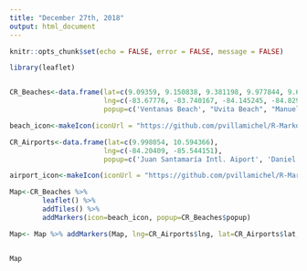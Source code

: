 ```yaml
---
title: "December 27th, 2018"
output: html_document
---
```


```r
knitr::opts_chunk$set(echo = FALSE, error = FALSE, message = FALSE)
```


```r
library(leaflet)


CR_Beaches<-data.frame(lat=c(9.09359, 9.150838, 9.381198, 9.977844, 9.6116902, 10.299275, 9.658377, 10.542484, 10.55096, 9.879445),
                       lng=c(-83.67776, -83.740167, -84.145245, -84.829421, -84.629272, -85.837106, -82.773177, -83.502355, -85.699818, -85.518415),
                       popup=c('Ventanas Beach', "Uvita Beach", "Manuel Antonio Beach", "Puntarenas", "Jacó Beach", "Tamarindo beach", "Puerto Viejo", "Tortuguero", "Del Coco Beach", "Samara Beach"))

beach_icon<-makeIcon(iconUrl = "https://github.com/pvillamichel/R-Markdown-and-Leaflet/blob/master/beach_pin.png?raw=true", iconWidth = 60, iconHeight = 60, iconAnchorX = 30, iconAnchorY = 60)

CR_Airports<-data.frame(lat=c(9.998054, 10.594366),
                       lng=c(-84.20409, -85.544151),
                       popup=c('Juan Santamaría Intl. Aiport', 'Daniel Oduber Intl. Airport'))

airport_icon<-makeIcon(iconUrl = "https://github.com/pvillamichel/R-Markdown-and-Leaflet/blob/master/airport_pin.png?raw=true", iconWidth = 60, iconHeight = 60, iconAnchorX = 30, iconAnchorY = 60)

Map<-CR_Beaches %>%
        leaflet() %>%
        addTiles() %>%
        addMarkers(icon=beach_icon, popup=CR_Beaches$popup)

Map<- Map %>% addMarkers(Map, lng=CR_Airports$lng, lat=CR_Airports$lat, popup = CR_Airports$popup, icon=airport_icon)


Map

```

